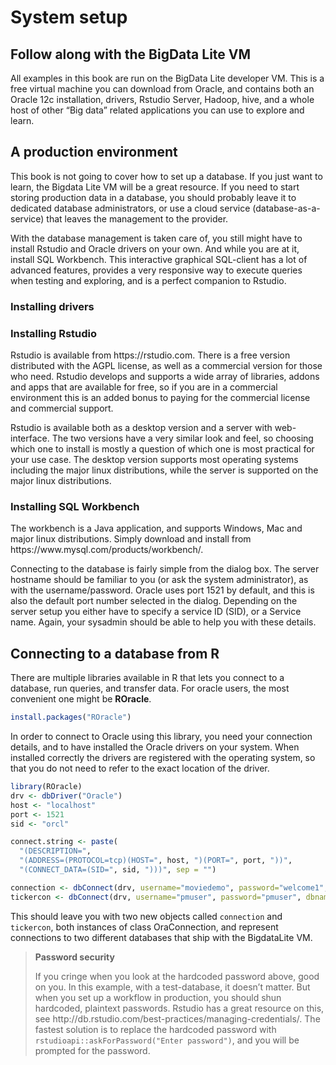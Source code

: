 
# System setup

## Follow along with the BigData Lite VM

All examples in this book are run on the BigData Lite developer VM. This is a free virtual machine you can download from Oracle, and contains both an Oracle 12c installation, drivers, Rstudio Server, Hadoop, hive, and a whole host of other "Big data" related applications you can use to explore and learn.


## A production environment

This book is not going to cover how to set up a database. If you just want to learn, the Bigdata Lite VM will be a great resource. If you need to start storing production data in a database, you should probably leave it to dedicated database administrators, or use a cloud service (database-as-a-service) that leaves the management to the provider.

With the database management is taken care of, you still might have to install Rstudio and Oracle drivers on your own. And while you are at it, install SQL Workbench. This interactive graphical SQL-client has a lot of advanced features, provides a very responsive way to execute queries when testing and exploring, and is a perfect companion to Rstudio.

### Installing drivers

### Installing Rstudio

Rstudio is available from https://rstudio.com. There is a free version distributed with the AGPL license, as well as a commercial version for those who need. Rstudio develops and supports a wide array of libraries, addons and apps that are available for free, so if you are in a commercial environment this is an added bonus to paying for the commercial license and commercial support.

Rstudio is available both as a desktop version and a server with web-interface. The two versions have a very similar look and feel, so choosing which one to install is mostly a question of which one is most practical for your use case. The desktop version supports most operating systems including the major linux distributions, while the server is supported on the major linux distributions.

### Installing SQL Workbench

The workbench is a Java application, and supports Windows, Mac and major linux distributions. Simply download and install from https://www.mysql.com/products/workbench/.

Connecting to the database is fairly simple from the dialog box. The server hostname should be familiar to you (or ask the system administrator), as with the username/password. Oracle uses port 1521 by default, and this is also the default port number selected in the dialog. Depending on the server setup you either have to specify a service ID (SID), or a Service name. Again, your sysadmin should be able to help you with these details.

## Connecting to a database from R

There are multiple libraries available in R that lets you connect to a database, run queries, and transfer data. For oracle users, the most convenient one might be **ROracle**.

```r
install.packages("ROracle")
```

In order to connect to Oracle using this library, you need your connection details, and to have installed the Oracle drivers on your system. When installed correctly the drivers are registered with the operating system, so that you do not need to refer to the exact location of the driver.

```r

library(ROracle)
drv <- dbDriver("Oracle")
host <- "localhost"
port <- 1521
sid <- "orcl"

connect.string <- paste(
  "(DESCRIPTION=",
  "(ADDRESS=(PROTOCOL=tcp)(HOST=", host, ")(PORT=", port, "))",
  "(CONNECT_DATA=(SID=", sid, ")))", sep = "")

connection <- dbConnect(drv, username="moviedemo", password="welcome1", dbname=connect.string)
tickercon <- dbConnect(drv, username="pmuser", password="pmuser", dbname=connect.string)
```

This should leave you with two new objects called `connection` and `tickercon`, both instances of class OraConnection, and represent connections to two different databases that ship with the BigdataLite VM.

> **Password security**
>
> If you cringe when you look at the hardcoded password above, good on you. In this example, with a test-database, it doesn't matter. But when you set up a workflow in production, you should shun hardcoded, plaintext passwords. Rstudio has a great resource on this, see http://db.rstudio.com/best-practices/managing-credentials/.
> The fastest solution is to replace the hardcoded password with `rstudioapi::askForPassword("Enter password")`, and you will be prompted for the password.
